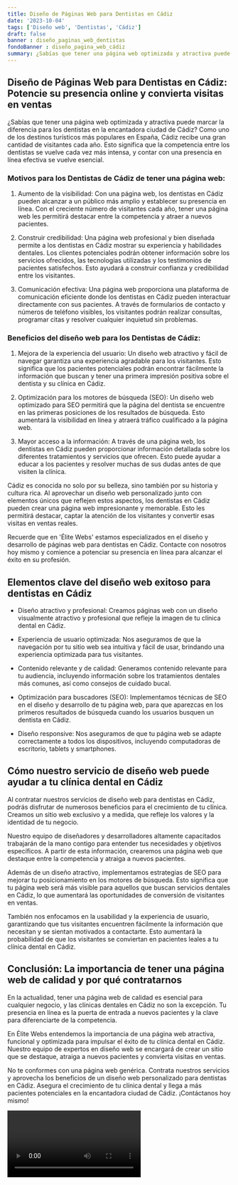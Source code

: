 ```yaml
---
title: Diseño de Páginas Web para Dentistas en Cádiz
date: '2023-10-04'
tags: ['Diseño web', 'Dentistas', 'Cádiz']
draft: false
banner : diseño_paginas_web_dentistas
fondoBanner : diseño_pagina_web_cádiz
summary: ¿Sabías que tener una página web optimizada y atractiva puede marcar la diferencia para los dentistas en la encantadora ciudad de Cádiz? Como uno de los destinos turísticos más populares en España, Cádiz recibe una gran cantidad de visitantes cada año. Esto significa que la competencia entre los dentistas se vuelve cada vez más intensa, y contar con una presencia en línea efectiva se vuelve esencial.
---
```


## **Diseño de Páginas Web para Dentistas en Cádiz: Potencie su presencia online y convierta visitas en ventas**

¿Sabías que tener una página web optimizada y atractiva puede marcar la diferencia para los dentistas en la encantadora ciudad de Cádiz? Como uno de los destinos turísticos más populares en España, Cádiz recibe una gran cantidad de visitantes cada año. Esto significa que la competencia entre los dentistas se vuelve cada vez más intensa, y contar con una presencia en línea efectiva se vuelve esencial.

### **Motivos para los Dentistas de Cádiz de tener una página web:**

1. Aumento de la visibilidad: Con una página web, los dentistas en Cádiz pueden alcanzar a un público más amplio y establecer su presencia en línea. Con el creciente número de visitantes cada año, tener una página web les permitirá destacar entre la competencia y atraer a nuevos pacientes.

2. Construir credibilidad: Una página web profesional y bien diseñada permite a los dentistas en Cádiz mostrar su experiencia y habilidades dentales. Los clientes potenciales podrán obtener información sobre los servicios ofrecidos, las tecnologías utilizadas y los testimonios de pacientes satisfechos. Esto ayudará a construir confianza y credibilidad entre los visitantes.

3. Comunicación efectiva: Una página web proporciona una plataforma de comunicación eficiente donde los dentistas en Cádiz pueden interactuar directamente con sus pacientes. A través de formularios de contacto y números de teléfono visibles, los visitantes podrán realizar consultas, programar citas y resolver cualquier inquietud sin problemas.

### **Beneficios del diseño web para los Dentistas de Cádiz:**

1. Mejora de la experiencia del usuario: Un diseño web atractivo y fácil de navegar garantiza una experiencia agradable para los visitantes. Esto significa que los pacientes potenciales podrán encontrar fácilmente la información que buscan y tener una primera impresión positiva sobre el dentista y su clínica en Cádiz.

2. Optimización para los motores de búsqueda (SEO): Un diseño web optimizado para SEO permitirá que la página del dentista se encuentre en las primeras posiciones de los resultados de búsqueda. Esto aumentará la visibilidad en línea y atraerá tráfico cualificado a la página web.

3. Mayor acceso a la información: A través de una página web, los dentistas en Cádiz pueden proporcionar información detallada sobre los diferentes tratamientos y servicios que ofrecen. Esto puede ayudar a educar a los pacientes y resolver muchas de sus dudas antes de que visiten la clínica.

Cádiz es conocida no solo por su belleza, sino también por su historia y cultura rica. Al aprovechar un diseño web personalizado junto con elementos únicos que reflejen estos aspectos, los dentistas en Cádiz pueden crear una página web impresionante y memorable. Esto les permitirá destacar, captar la atención de los visitantes y convertir esas visitas en ventas reales.

Recuerde que en 'Élite Webs' estamos especializados en el diseño y desarrollo de páginas web para dentistas en Cádiz. Contacte con nosotros hoy mismo y comience a potenciar su presencia en línea para alcanzar el éxito en su profesión.

<GifSeo />

<Cta />

## Elementos clave del diseño web exitoso para dentistas en Cádiz

- Diseño atractivo y profesional: Creamos páginas web con un diseño visualmente atractivo y profesional que refleje la imagen de tu clínica dental en Cádiz.

- Experiencia de usuario optimizada: Nos aseguramos de que la navegación por tu sitio web sea intuitiva y fácil de usar, brindando una experiencia optimizada para tus visitantes.

- Contenido relevante y de calidad: Generamos contenido relevante para tu audiencia, incluyendo información sobre los tratamientos dentales más comunes, así como consejos de cuidado bucal.

- Optimización para buscadores (SEO): Implementamos técnicas de SEO en el diseño y desarrollo de tu página web, para que aparezcas en los primeros resultados de búsqueda cuando los usuarios busquen un dentista en Cádiz.

- Diseño responsive: Nos aseguramos de que tu página web se adapte correctamente a todos los dispositivos, incluyendo computadoras de escritorio, tablets y smartphones.

## Cómo nuestro servicio de diseño web puede ayudar a tu clínica dental en Cádiz

Al contratar nuestros servicios de diseño web para dentistas en Cádiz, podrás disfrutar de numerosos beneficios para el crecimiento de tu clínica. Creamos un sitio web exclusivo y a medida, que refleje los valores y la identidad de tu negocio.

Nuestro equipo de diseñadores y desarrolladores altamente capacitados trabajarán de la mano contigo para entender tus necesidades y objetivos específicos. A partir de esta información, crearemos una página web que destaque entre la competencia y atraiga a nuevos pacientes.

Además de un diseño atractivo, implementamos estrategias de SEO para mejorar tu posicionamiento en los motores de búsqueda. Esto significa que tu página web será más visible para aquellos que buscan servicios dentales en Cádiz, lo que aumentará las oportunidades de conversión de visitantes en ventas.

También nos enfocamos en la usabilidad y la experiencia de usuario, garantizando que tus visitantes encuentren fácilmente la información que necesitan y se sientan motivados a contactarte. Esto aumentará la probabilidad de que los visitantes se conviertan en pacientes leales a tu clínica dental en Cádiz.

## Conclusión: La importancia de tener una página web de calidad y por qué contratarnos

En la actualidad, tener una página web de calidad es esencial para cualquier negocio, y las clínicas dentales en Cádiz no son la excepción. Tu presencia en línea es la puerta de entrada a nuevos pacientes y la clave para diferenciarte de la competencia.

En Élite Webs entendemos la importancia de una página web atractiva, funcional y optimizada para impulsar el éxito de tu clínica dental en Cádiz. Nuestro equipo de expertos en diseño web se encargará de crear un sitio que se destaque, atraiga a nuevos pacientes y convierta visitas en ventas.

No te conformes con una página web genérica. Contrata nuestros servicios y aprovecha los beneficios de un diseño web personalizado para dentistas en Cádiz. Asegura el crecimiento de tu clínica dental y llega a más pacientes potenciales en la encantadora ciudad de Cádiz. ¡Contáctanos hoy mismo!

<Video />

<CtaBot job='Dentistas' city='Cádiz'/>

<Gmaps query='Cádiz+españa+maps' />